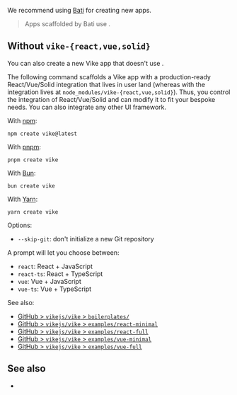 
We recommend using [Bati](https://batijs.dev) for creating new apps.

> Apps scaffolded by Bati use <UiFrameworkExtension name />.

## Without `vike-{react,vue,solid}`

You can also create a new Vike app that doesn't use <UiFrameworkExtension name />.

The following command scaffolds a Vike app with a production-ready React/Vue/Solid integration that lives in user land (whereas with <UiFrameworkExtension succinct /> the integration lives at `node_modules/vike-{react,vue,solid}`). Thus, you control the integration of React/Vue/Solid and can modify it to fit your bespoke needs. You can also integrate any other <Link href="/ui-frameworks">UI framework</Link>.

<CustomIntegrationWarning />

With [npm](https://www.npmjs.com):

```shell
npm create vike@latest
```

With [pnpm](https://pnpm.io):

```shell
pnpm create vike
```

With [Bun](https://bun.sh):

```shell
bun create vike
```

With [Yarn](https://yarnpkg.com):

```shell
yarn create vike
```

Options:
- `--skip-git`: don't initialize a new Git repository

A prompt will let you choose between:
- `react`: React + JavaScript
- `react-ts`: React + TypeScript
- `vue`: Vue + JavaScript
- `vue-ts`: Vue + TypeScript

See also:
- [GitHub > `vikejs/vike` > `boilerplates/`](https://github.com/vikejs/vike/tree/main/boilerplates)
- [GitHub > `vikejs/vike` > `examples/react-minimal`](https://github.com/vikejs/vike/tree/main/examples/react-minimal)
- [GitHub > `vikejs/vike` > `examples/react-full`](https://github.com/vikejs/vike/tree/main/examples/react-full)
- [GitHub > `vikejs/vike` > `examples/vue-minimal`](https://github.com/vikejs/vike/tree/main/examples/react-minimal)
- [GitHub > `vikejs/vike` > `examples/vue-full`](https://github.com/vikejs/vike/tree/main/examples/vue-full)


## See also

- <Link href="/add" />
